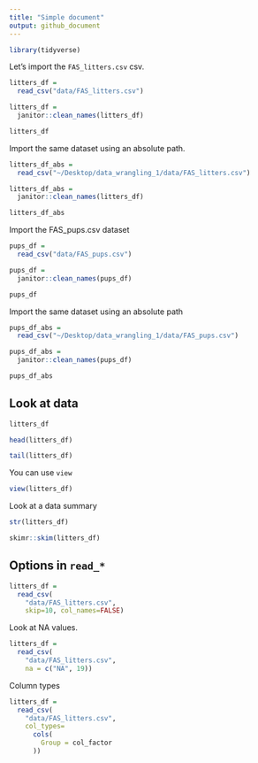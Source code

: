 ```yaml
---
title: "Simple document"
output: github_document
---
```


```r
library(tidyverse)
```


Let's import the `FAS_litters.csv` csv.

```r
litters_df = 
  read_csv("data/FAS_litters.csv")

litters_df = 
  janitor::clean_names(litters_df)

litters_df

```

Import the same dataset using an absolute path.

```r
litters_df_abs = 
  read_csv("~/Desktop/data_wrangling_1/data/FAS_litters.csv")

litters_df_abs = 
  janitor::clean_names(litters_df)

litters_df_abs
```

Import the FAS_pups.csv dataset
```r
pups_df = 
  read_csv("data/FAS_pups.csv")

pups_df = 
  janitor::clean_names(pups_df)

pups_df
```

Import the same dataset using an absolute path
```r
pups_df_abs = 
  read_csv("~/Desktop/data_wrangling_1/data/FAS_pups.csv")

pups_df_abs = 
  janitor::clean_names(pups_df)

pups_df_abs
```

## Look at data

```r
litters_df

head(litters_df)

tail(litters_df)
```

You can use `view`
```r
view(litters_df)
```

Look at a data summary

```r
str(litters_df)

skimr::skim(litters_df)
```


## Options in `read_*`

```r
litters_df = 
  read_csv(
    "data/FAS_litters.csv",
    skip=10, col_names=FALSE)
```

Look at NA values.

```r
litters_df = 
  read_csv(
    "data/FAS_litters.csv",
    na = c("NA", 19))
```

Column types

```r
litters_df =
  read_csv(
    "data/FAS_litters.csv",
    col_types=
      cols(
        Group = col_factor
      ))
```

